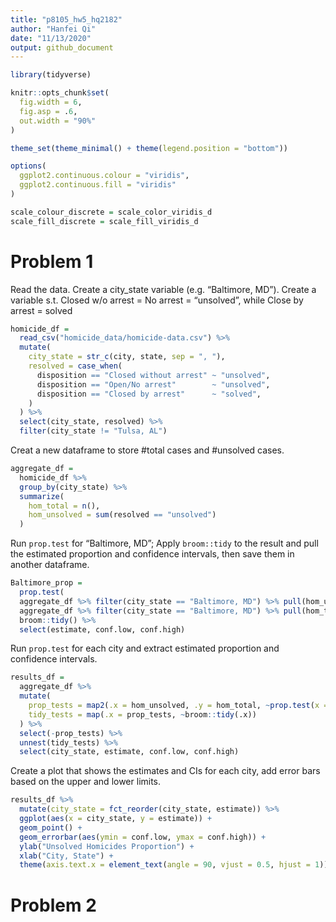 ```yaml
---
title: "p8105_hw5_hq2182"
author: "Hanfei Qi"
date: "11/13/2020"
output: github_document
---
```


```r
library(tidyverse)

knitr::opts_chunk$set(
  fig.width = 6,
  fig.asp = .6,
  out.width = "90%"
)

theme_set(theme_minimal() + theme(legend.position = "bottom"))

options(
  ggplot2.continuous.colour = "viridis",
  ggplot2.continuous.fill = "viridis"
)

scale_colour_discrete = scale_color_viridis_d
scale_fill_discrete = scale_fill_viridis_d
```

# Problem 1

Read the data.
Create a city_state variable (e.g. “Baltimore, MD”).
Create a variable s.t. Closed w/o arrest = No arrest = "unsolved", while Close by arrest = solved


```r
homicide_df = 
  read_csv("homicide_data/homicide-data.csv") %>% 
  mutate(
    city_state = str_c(city, state, sep = ", "),
    resolved = case_when(
      disposition == "Closed without arrest" ~ "unsolved",
      disposition == "Open/No arrest"        ~ "unsolved",
      disposition == "Closed by arrest"      ~ "solved",
    )
  ) %>% 
  select(city_state, resolved) %>% 
  filter(city_state != "Tulsa, AL")
```

Creat a new dataframe to store #total cases and #unsolved cases.
```r
aggregate_df = 
  homicide_df %>% 
  group_by(city_state) %>% 
  summarize(
    hom_total = n(),
    hom_unsolved = sum(resolved == "unsolved")
  )
```

Run `prop.test` for "Baltimore, MD";
Apply `broom::tidy` to the result and pull the estimated proportion and confidence intervals,
then save them in another dataframe.
```r
Baltimore_prop = 
  prop.test(
  aggregate_df %>% filter(city_state == "Baltimore, MD") %>% pull(hom_unsolved),  
  aggregate_df %>% filter(city_state == "Baltimore, MD") %>% pull(hom_total)) %>% 
  broom::tidy() %>% 
  select(estimate, conf.low, conf.high)
```

Run `prop.test` for each city and extract estimated proportion and confidence intervals.
```r
results_df = 
  aggregate_df %>% 
  mutate(
    prop_tests = map2(.x = hom_unsolved, .y = hom_total, ~prop.test(x = .x, n = .y)),
    tidy_tests = map(.x = prop_tests, ~broom::tidy(.x))
  ) %>% 
  select(-prop_tests) %>% 
  unnest(tidy_tests) %>% 
  select(city_state, estimate, conf.low, conf.high)
```

Create a plot that shows the estimates and CIs for each city, add error bars based on the upper and lower limits.
```r
results_df %>% 
  mutate(city_state = fct_reorder(city_state, estimate)) %>% 
  ggplot(aes(x = city_state, y = estimate)) +
  geom_point() + 
  geom_errorbar(aes(ymin = conf.low, ymax = conf.high)) + 
  ylab("Unsolved Homicides Proportion") +
  xlab("City, State") +
  theme(axis.text.x = element_text(angle = 90, vjust = 0.5, hjust = 1))
```


# Problem 2

```r

```

